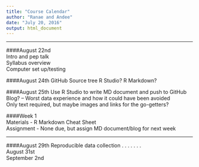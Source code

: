 ```yaml
---
title: "Course Calendar"
author: "Ranae and Andee"
date: "July 20, 2016"
output: html_document
---
```


____________________________________________________________________________________________  

####August 22nd  
   Intro and pep talk  
   Syllabus overview  
   Computer set up/testing  
   
####August 24th
   GitHub
   Source tree
   R Studio?
   R Markdown?  
   
####August 25th
   Use R Studio to write MD document and push to GitHub  
      Blog? -- Worst data experience and how it could have been avoided  
      Only text required, but maybe images and links for the go-getters?  
     
####Week 1  
   Materials - R Markdown Cheat Sheet  
   Assignment - None due, but assign MD document/blog for next week  
   
   
___________________________________________________________________________________________

   
####August 29th 
   Reproducible data collection . . . . . . .   
   August 31st  
September 2nd